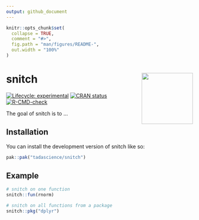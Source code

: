 ```yaml
---
output: github_document
---
```


<!-- README.md is generated from README.Rmd. Please edit that file -->

```r
knitr::opts_chunk$set(
  collapse = TRUE,
  comment = "#>",
  fig.path = "man/figures/README-",
  out.width = "100%"
)
```

# snitch <a href="https://snitch.tada.science"><img src="man/figures/logo.png" align="right" height="138" /></a>

<!-- badges: start -->
[![Lifecycle: experimental](https://img.shields.io/badge/lifecycle-experimental-orange.svg)](https://lifecycle.r-lib.org/articles/stages.html#experimental)
[![CRAN status](https://www.r-pkg.org/badges/version/snitch)](https://CRAN.R-project.org/package=snitch)
[![R-CMD-check](https://github.com/tadascience/snitch/actions/workflows/R-CMD-check.yaml/badge.svg)](https://github.com/tadascience/snitch/actions/workflows/R-CMD-check.yaml)
<!-- badges: end -->

The goal of snitch is to ...

## Installation

You can install the development version of snitch like so:

``` r
pak::pak("tadascience/snitch")
```

## Example

```r
# snitch on one function
snitch::fun(rnorm)

# snitch on all functions from a package
snitch::pkg("dplyr")
```
